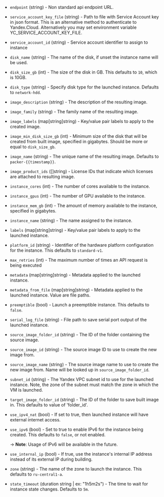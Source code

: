 <!-- Code generated from the comments of the Config struct in builder/yandex/config.go; DO NOT EDIT MANUALLY -->

- `endpoint` (string) - Non standard api endpoint URL.

- `service_account_key_file` (string) - Path to file with Service Account key in json format. This
  is an alternative method to authenticate to Yandex.Cloud. Alternatively you may set environment variable
  YC_SERVICE_ACCOUNT_KEY_FILE.

- `service_account_id` (string) - Service account identifier to assign to instance

- `disk_name` (string) - The name of the disk, if unset the instance name
  will be used.

- `disk_size_gb` (int) - The size of the disk in GB. This defaults to `10`, which is 10GB.

- `disk_type` (string) - Specify disk type for the launched instance. Defaults to `network-hdd`.

- `image_description` (string) - The description of the resulting image.

- `image_family` (string) - The family name of the resulting image.

- `image_labels` (map[string]string) - Key/value pair labels to
  apply to the created image.

- `image_min_disk_size_gb` (int) - Minimum size of the disk that will be created from built image, specified in gigabytes.
  Should be more or equal to `disk_size_gb`.

- `image_name` (string) - The unique name of the resulting image. Defaults to
  `packer-{{timestamp}}`.

- `image_product_ids` ([]string) - License IDs that indicate which licenses are attached to resulting image.

- `instance_cores` (int) - The number of cores available to the instance.

- `instance_gpus` (int) - The number of GPU available to the instance.

- `instance_mem_gb` (int) - The amount of memory available to the instance, specified in gigabytes.

- `instance_name` (string) - The name assigned to the instance.

- `labels` (map[string]string) - Key/value pair labels to apply to
  the launched instance.

- `platform_id` (string) - Identifier of the hardware platform configuration for the instance. This defaults to `standard-v1`.

- `max_retries` (int) - The maximum number of times an API request is being executed

- `metadata` (map[string]string) - Metadata applied to the launched instance.

- `metadata_from_file` (map[string]string) - Metadata applied to the launched instance. Value are file paths.

- `preemptible` (bool) - Launch a preemptible instance. This defaults to `false`.

- `serial_log_file` (string) - File path to save serial port output of the launched instance.

- `source_image_folder_id` (string) - The ID of the folder containing the source image.

- `source_image_id` (string) - The source image ID to use to create the new image
  from.

- `source_image_name` (string) - The source image name to use to create the new image
  from. Name will be looked up in `source_image_folder_id`.

- `subnet_id` (string) - The Yandex VPC subnet id to use for
  the launched instance. Note, the zone of the subnet must match the
  zone in which the VM is launched.

- `target_image_folder_id` (string) - The ID of the folder to save built image in.
  This defaults to value of 'folder_id'.

- `use_ipv4_nat` (bool) - If set to true, then launched instance will have external internet
  access.

- `use_ipv6` (bool) - Set to true to enable IPv6 for the instance being
  created. This defaults to `false`, or not enabled.
  
  -> **Note**: Usage of IPv6 will be available in the future.

- `use_internal_ip` (bool) - If true, use the instance's internal IP address
  instead of its external IP during building.

- `zone` (string) - The name of the zone to launch the instance.  This defaults to `ru-central1-a`.

- `state_timeout` (duration string | ex: "1h5m2s") - The time to wait for instance state changes.
  Defaults to `5m`.
